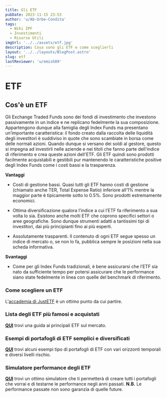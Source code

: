 ```yaml
---
title: Gli ETF
pubDate: 2023-11-15 23:53
author: 'u/Ab-Urbe-Condita'
tags:
  - Wiki IPF
  - Investimenti
  - Risorse Utili
imgUrl: '../../assets/etf.jpg'
description: Cosa sono gli ETF e come sceglierli
layout: '../../layouts/BlogPost.astro'
slug: etf
lastReviewer: 'u/emish89'
---
```


# ETF

## Cos'è un ETF

Gli Exchange Traded Funds sono dei fondi di investimento che investono passivamente in un indice e ne replicano fedelmente la sua composizione.
Appartengono dunque alla famiglia degli Index Funds ma presentano un’importante caratteristica:
il fondo creato dalla raccolta delle liquidità degli investitori è suddiviso in quote che sono scambiate in borsa come delle normali azioni.
Quando dunque si versano dei soldi al gestore, questo si impegna ad investirli nelle aziende e nei titoli che fanno parte dell'indice di riferimento e crea queste azioni dell'ETF.
Gli ETF quindi sono prodotti facilmente acquistabili e gestibili pur mantenendo le caratteristiche positive degli Index Funds come i costi bassi e la trasparenza.

**Vantaggi**

- Costi di gestione bassi. Quasi tutti gli ETF hanno costi di gestione (chiamato anche TER, Total Expense Ratio) inferiore all’1% mentre la maggior parte è tipicamente sotto lo 0.5%.
  Sono prodotti estremamente economici.

- Ottima diversificazione qualora l’indice a cui l’ETF fa riferimento a sua volta lo sia. Esistono anche molti ETF che coprono specifici settori o aree geografiche.
  Sono dunque strumenti adatti a tantissimi tipi di investitori, dai più principianti fino ai più esperti.

- Assolutamente trasparenti. Il contenuto di ogni ETF segue spesso un indice di mercato o, se non lo fa, pubblica sempre le posizioni nella sua scheda informativa.

**Svantaggi**

- Come per gli Index Funds tradizionali, è bene assicurarsi che l’ETF sia nato da sufficiente tempo per potersi assicurare
  che le performance siano state fedelmente in linea con quelle del benchmark di riferimento.

### Come scegliere un ETF

L'[accademia di JustETF](https://www.justetf.com/it/academy/scegliere-letf-giusto-suggerimenti-e-consigli-utili.html) è un ottimo punto da cui partire.

### Lista degli ETF più famosi e acquistati

[**QUI**](https://docs.google.com/spreadsheets/d/12sCTzI8y7BFbNyvX6a3echmRdsPEnx5wad6ib-2za-E/edit#gid=0) trovi una guida ai principali ETF sul mercato.

### Esempi di portafogli di ETF semplici e diversificati

[**QUI**](https://docs.google.com/spreadsheets/d/13UMz6MaBgKHAha3ZI01CVguHEQj7GaD908eohd-qS9I/edit#gid=0) trovi alcuni esempi tipo di portafogli di ETF con vari orizzonti temporali e diversi livelli rischio.

### Simulatore performance degli ETF

[**QUI**](https://backtest.curvo.eu/) trovi un ottimo simulatore che ti permetterà di creare tutti i portafogli che vorrai e di testarne le performance negli anni passati. **N.B.** Le performance passate non sono garanzia di quelle future.
